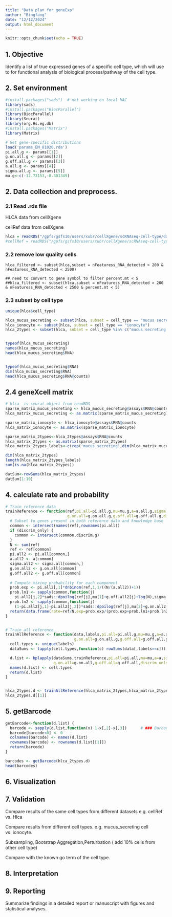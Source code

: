 ```yaml
---
title: "Data plan for geneExp"
author: "Bingfang"
date: "12/12/2024"
output: html_document
---
```


```r
knitr::opts_chunk$set(echo = TRUE)
```

## 1. Objective

Identify a list of true expressed genes of a specific cell type, which will use to for functional analysis of biological process/pathway of the cell type.

## 2. Set environment


```r
#install.packages("sads")  # not working on local MAC
library(sads)
#install.packages("BiocParallel")
library(BiocParallel)
library(Seurat)
library(org.Hs.eg.db)
#install.packages("Matrix")
library(Matrix)

# Get gene-specific distributions
load('params_EM_81020.rda')
pi.all.g <- params[[1]]
g.on.all.g <- params[[2]]
g.off.all.g <- params[[3]]
a.all.g <- params[[4]]
sigma.all.g <- params[[5]]
mu.g<-c(-12.73153,-8.301349)
```

## 2. Data collection and preprocess.

### 2.1 Read .rds file

HLCA data from cellXgene

cellRef data from cellXgene

```r

hlca = readRDS("/gpfs/gsfs10/users/xubr/cellXgene/scRNAseq-cell-type/data/b351804c-293e-4aeb-9c4c-043db67f4540_hlca_core.rds")
#cellRef = readRDS("/gpfs/gsfs10/users/xubr/cellXgene/scRNAseq-cell-type/data/

```

### 2.2 remove low quality cells

```{}
hlca_filtered <- subset(hlca,subset = nFeaturess_RNA_detected > 200 & nFeaturess_RNA_detected < 2500)

## need to convert to gene symbol to filter percent.mt < 5
##hlca_filtered <- subset(hlca,subset = nFeaturess_RNA_detected > 200 & nFeaturess_RNA_detected < 2500 & percent.mt < 5)
```

### 2.3 subset by cell type

```r
unique(hlca$cell_type)

hlca_mucus_secreting <- subset(hlca, subset = cell_type == "mucus secreting cell")
hlca_ionocyte <- subset(hlca, subset = cell_type == "ionocyte")
hlca_2types <- subset(hlca, subset = cell_type %in% c("mucus secreting cell", "ionocyte"))


typeof(hlca_mucus_secreting)
names(hlca_mucus_secreting)
head(hlca_mucus_secreting$RNA)


typeof(hlca_mucus_secreting$RNA)
dim(hlca_mucus_secreting$RNA)
head(hlca_mucus_secreting$RNA@counts)


```


## 2.4 geneXcell matrix


```r
# hlca  is seurat object from readRDS
sparse_matrix_mucus_secreting <- hlca_mucus_secreting@assays$RNA@counts
hlca_matrix_mucus_secreting <- as.matrix(sparse_matrix_mucus_secreting) ## if use full dataset, it will generate 130G matrix

sparse_matrix_ionocyte <- hlca_ionocyte@assays$RNA@counts
hlca_matrix_ionocyte <- as.matrix(sparse_matrix_ionocyte) 

sparse_matrix_2types<-hlca_2types@assays$RNA@counts
hlca_matrix_2types <- as.matrix(sparse_matrix_2types) 
hlca_matrix_2types_labels<-c(rep('mucus_secreting',dim(hlca_matrix_mucus_secreting)[2]),rep('ionocyte',dim(hlca_matrix_ionocyte)[2]))

dim(hlca_matrix_2types)                            
length(hlca_matrix_2types_labels)
sum(is.na(hlca_matrix_2types))

datSum<-rowSums(hlca_matrix_2types)
datSum[1:10]
```

## 4. calculate rate and probability



```r

# Train reference data
trainReference <- function(ref,pi.all=pi.all.g,mu=mu.g,a=a.all.g,sigma.all=sigma.all.g,
                           g.on.all=g.on.all.g,g.off.all=g.off.all.g,discrim_only=FALSE) {
  # Subset to genes present in both reference data and knowledge base
  common <- intersect(names(ref),rownames(pi.all))
  if (discrim_only) {
    common <- intersect(common,discrim.g)
  }
  N <- sum(ref)
  ref <- ref[common]
  pi.all2 <- pi.all[common,]
  a.all2 <- a[common]
  sigma.all2 <- sigma.all[common,]
  g.on.all2 <- g.on.all[common]
  g.off.all2 <- g.off.all[common]
  
  # Compute mixing probability for each component
  prob.exp <- pi.all2[,1]*dnbinom(ref,1,1/((N/(a.all2))+1))
  prob.ln1 <- sapply(common,function(j) 
    pi.all2[j,2]*sads::dpoilog(ref[j],mu[1]+g.off.all2[j]+log(N),sigma.all2[j,1]))
  prob.ln2 <- sapply(common,function(j) 
    (1-pi.all2[j,1]-pi.all2[j,2])*sads::dpoilog(ref[j],mu[2]+g.on.all2[j]+log(N),sigma.all2[j,2])) 
  return(data.frame(rate=ref/N,exp=prob.exp/(prob.exp+prob.ln1+prob.ln2),ln1=prob.ln1/(prob.exp+prob.ln1+prob.ln2),ln2=prob.ln2/(prob.exp+prob.ln1+prob.ln2)))
}


# Train all reference
trainAllReference <- function(data,labels,pi.all=pi.all.g,mu=mu.g,a=a.all.g,sigma.all=sigma.all.g,
                              g.on.all=g.on.all.g,g.off.all=g.off.all.g,discrim_only=FALSE) {
  cell.types <- unique(labels)
  dataSums <- lapply(cell.types,function(c) rowSums(data[,labels==c]))

  d.list <- bplapply(dataSums,trainReference,pi.all=pi.all,mu=mu,a=a,sigma.all=sigma.all,
                     g.on.all=g.on.all,g.off.all=g.off.all,discrim_only=discrim_only)
  names(d.list) <- cell.types
  return(d.list)
}


hlca_2types.d <- trainAllReference(hlca_matrix_2types,hlca_matrix_2types_labels,discrim_only=FALSE)
hlca_2types.d[[1]]
```

## 5. getBarcode

```r
getBarcode<-function(d.list) {
  barcode <- sapply(d.list,function(x) 1-x[,2]-x[,3])      # ### Barcode is   ln2=prob.ln2/(prob.exp+prob.ln1+prob.ln2) if greater than 0
  barcode[barcode<0] <- 0
  colnames(barcode) <- names(d.list)
  rownames(barcode) <- rownames(d.list[[1]])
  return(barcode)
}

barcodes <- getBarcode(hlca_2types.d)
head(barcodes)

```


## 6. Visualization



## 7. Validation

Compare results of the same cell types from different datasets e.g. cellRef vs. Hlca

Compare results from different cell types. e.g. mucus_secreting cell vs. ionocyte.

Subsampling, Bootstrap Aggregation,Perturbation ( add 10% cells from other cell type)

Compare with the known go term of the cell type.

## 8. Interpretation

## 9. Reporting
Summarize findings in a detailed report or manuscript with figures and statistical analyses.

